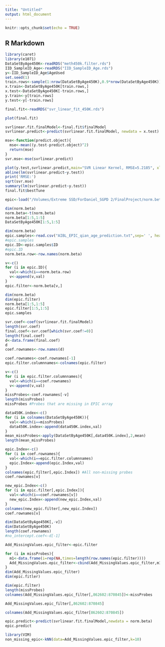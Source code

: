 ```yaml
---
title: "Untitled"
output: html_document
---
```


```r
knitr::opts_chunk$set(echo = TRUE)
```

## R Markdown
```r
library(caret)
library(e1071)
DataSetByAge450K<-readRDS("meth450k.filter.rds")
IID_SampleID_Age<-readRDS("IID_SampleID_Age.rds")
y<-IID_SampleID_Age$AgeUsed
set.seed(1)
train.rows<-sample(1:nrow(DataSetByAge450K),0.9*nrow(DataSetByAge450K))
x.train<-DataSetByAge450K[train.rows,]
x.test<-DataSetByAge450K[-train.rows,]
y.train<-y[train.rows]
y.test<-y[-train.rows]
```

```r
final.fit<-readRDS("svr_linear_fit_450K.rds")
```

```r
plot(final.fit)
```

```r
svrlinear.fit.finalModel<-final.fit$finalModel
svrlinear.predict<-predict(svrlinear.fit.finalModel, newdata = x.test)

mse<-function(predict.object){
  mse<-mean((y.test-predict.object)^2)
  return(mse)
}
svr.mse<-mse(svrlinear.predict)
```
```r
plot(y.test,svrlinear.predict,main="SVR Linear Kernel, RMSE=5.2185", xlab="True Age", ylab="Predicted Age")
abline(lm(svrlinear.predict~y.test))
print('RMSE:')
sqrt(svr.mse)
summary(lm(svrlinear.predict~y.test))
final.fit$bestTune
```
```r
epic<-load("/Volumes/Extreme SSD/ForDaniel_SGPD 2/FinalProject/norm.beta_AIBL.Robj")
```
```r
dim(norm.beta)
norm.beta<-t(norm.beta)
norm.beta[1:5,1:5]
DataSetByAge450K[1:5,1:5]
```
```r
dim(norm.beta)
epic.samples<-read.csv("AIBL_EPIC_qian_age_prediction.txt",sep=' ', header=TRUE)
#epic.samples
epic.ID<-epic.samples$ID
#epic.ID
norm.beta.row<-row.names(norm.beta)

v<-c()
for (i in epic.ID){
  val<-which(i==norm.beta.row)
  v<-append(v,val)
}
epic.filter<-norm.beta[v,]
```
```r
dim(norm.beta)
dim(epic.filter)
norm.beta[1:5,1:5]
epic.filter[1:5,1:5]
epic.samples
```


```r
svr.coef<-coef(svrlinear.fit.finalModel)
length(svr.coef)
final.coef<-svr.coef[which(svr.coef!=0)]
length(final.coef)
d<-data.frame(final.coef)
d
coef.rownames<-row.names(d)

```

```r
coef.rownames<-coef.rownames[-1]
epic.filter.columnnames<-colnames(epic.filter)

v<-c()
for (i in epic.filter.columnnames){
  val<-which(i==coef.rownames)
  v<-append(v,val)
}
missProbes<-coef.rownames[-v]
length(missProbes)
missProbes #Probes that are missing in EPIC array
```
```r
data450K.index<-c()
for (i in colnames(DataSetByAge450K)){
  val<-which(i==missProbes)
  data450K.index<-append(data450K.index,val)
}
mean_missProbes<-apply(DataSetByAge450K[,data450K.index],2,mean)
length(mean_missProbes)
```
```r
epic.Index<-c()
for (i in coef.rownames){
  val<-which(i==epic.filter.columnnames)
  epic.Index<-append(epic.Index,val)
}
colnames(epic.filter[,epic.Index]) #All non-missing probes 
coef.rownames[v]


```
```r
new_epic.Index<-c()
for (i in epic.filter[,epic.Index]){
  val<-which(i==coef.rownames[v])
  new_epic.Index<-append(new_epic.Index,val)
}
colnames(new_epic.filter[,new_epic.Index])
coef.rownames[v]

```

```r
dim(DataSetByAge450K[,-v])
dim(DataSetByAge450K)
length(coef.rownames)
#no_intercept.coef<-d[-1]

```


```r
Add_MissingValues.epic_filter<-epic.filter

for (i in missProbes){
  m1<-data.frame(i=rep(NA,times=length(row.names(epic.filter))))
  Add_MissingValues.epic_filter<-cbind(Add_MissingValues.epic_filter,m1)
}
dim(Add_MissingValues.epic_filter)
dim(epic.fitler)


```
```r
dim(epic.filter)
length(missProbes)
colnames(Add_MissingValues.epic_filter[,862602:870845])<-missProbes
```
```r
Add_MissingValues.epic_filter[,862602:870845]
```
```r
colnames(Add_MissingValues.epic_filter[862602:870845])
```

```r
epic.predict<-predict(svrlinear.fit.finalModel,newdata = norm.beta)
epic.predict


```
```r
library(VIM)
non_missing_epic<-kNN(data=Add_MissingValues.epic_filter,k=10)

```
```r

```

